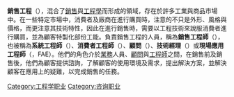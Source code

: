 {{unreferenced|time=2016-03-18T02:47:38+00:00}}
'''銷售工程'''（{{lang-en|Sales engineering}}），混合了[[銷售|銷售]]與[[工程學|工程學]]而形成的領域，存在於許多工業與商品市場中。在一些特定市場中，消費者及廠商在進行購買時，注意的不只是外形、風格與價格，而更注意其技術特性，因此在進行銷售時，需要以工程技術來說服消費者進行購買，並為顧客特製化部份工能。負責銷售工程的人員，稱為'''銷售工程師'''（{{lang|en|sales engineer}}），也被稱為'''系統工程師'''（{{lang|en|Systems Engineer}}）、'''消費者工程師'''（{{lang|en|Customer Engineer}}）、'''顧問'''（{{lang|en|consultant}}）、'''技術經理'''（{{lang|en|Technical Account Manager}}）或'''現場應用工程師'''（{{lang|en|Field Applications Engineer}}，FAE）。他們的角色介於[[業務|業務]]人員、[[顧問|顧問]]與[[工程師|工程師]]之間，在銷售前及銷售後，他們為顧客提供諮詢，了解顧客的使用環境及需求，提出解決方案，並解決顧客在應用上的疑難，以完成銷售的任務。

[[Category:工程学职业|Category:工程学职业]]
[[Category:咨询职业|Category:咨询职业]]